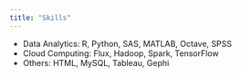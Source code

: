 ---
title: "Skills"
---

<link rel="stylesheet" href="styles.css" type="text/css">


* Data Analytics: R, Python, SAS, MATLAB, Octave, SPSS
* Cloud Computing: Flux, Hadoop, Spark, TensorFlow
* Others: HTML, MySQL, Tableau, Gephi
